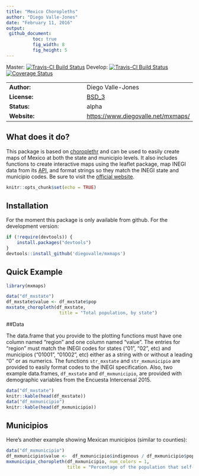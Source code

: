 ```yaml
---
title: "Mexico Choropleths"
author: "Diego Valle-Jones"
date: "February 11, 2016"
output: 
 github_document:
          toc: true
          fig_width: 8
          fig_height: 5
---
```


Master: [![Travis-CI Build Status](https://travis-ci.org/diegovalle/mxmaps.svg?branch=master)](https://travis-ci.org/diegovalle/mxmaps) 
Develop: [![Travis-CI Build Status](https://travis-ci.org/diegovalle/mxmaps.svg?branch=develop)](https://travis-ci.org/diegovalle/mxmaps) 
[![Coverage Status](https://coveralls.io/repos/github/diegovalle/mxmaps/badge.svg?branch=master)](https://coveralls.io/github/diegovalle/mxmaps?branch=master)

|              |          |
|--------------|---------------|
| __Author:__ | Diego Valle-Jones |
| __License:__ | [BSD_3](https://opensource.org/licenses/BSD-3-Clause) |
| __Status:__ | alpha |
| __Website:__ | [https://www.diegovalle.net/mxmaps/](https://www.diegovalle.net/mxmaps/) |

## What does it do?

This package is based on [choroplethr](https://cran.r-project.org/web/packages/choroplethr/index.html) and can be used to easily create maps of Mexico at both the state and municipio levels. It also includes functions to create interactive maps using the leaflet package, map INEGI data from its [API](https://cran.r-project.org/web/packages/inegiR/inegiR.pdf), and format strings so they match the INEGI state and municipio codes. Be sure to visit the [official website](https://www.diegovalle.net/mxmaps/).


```r
knitr::opts_chunk$set(echo = TRUE)
```

## Installation

For the moment this package is only available from github. For the development version:

```r
if (!require(devtools)) {
    install.packages("devtools")
}
devtools::install_github('diegovalle/mxmaps')
```

## Quick Example

```r
library(mxmaps)

data("df_mxstate")
df_mxstate$value <- df_mxstate$pop
mxstate_choropleth(df_mxstate,
                    title = "Total population, by state") 
```

##Data

The data.frame that you provide to the plotting functions must have one column named "region" and one column named "value". The entries for "region" must match the INEGI codes for states ("01", "02", etc) and municipios ("01001", "01002", etc) either as a string with or without a leading "0" or as numerics. The functions `str_mxstate` and `str_mxmunicipio` are provided to easily format codes to the INEGI specification. Also, two example data.frames, `df_mxstate` and `df_mxmunicipio`, are provided with demographic variables from the Encuesta Intercensal 2015.

```r
data("df_mxstate")
knitr::kable(head(df_mxstate))
data("df_mxmunicipio")
knitr::kable(head(df_mxmunicipio))
```

## Municipios

Here's another example showing Mexican municipios (similar to counties):

```r
data("df_mxmunicipio")
df_mxmunicipio$value <-  df_mxmunicipio$indigenous / df_mxmunicipio$pop 
mxmunicipio_choropleth(df_mxmunicipio, num_colors = 1,
                       title = "Percentage of the population that self-identifies as indigenous")

```
